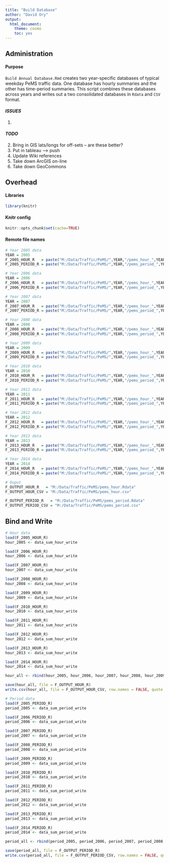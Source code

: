 ```yaml
---
title: "Build Database"
author: "David Ory"
output:
  html_document:
    theme: cosmo
    toc: yes
---
```


## Administration

#### Purpose
`Build Annual Database.Rmd` creates two year-specific databases of typical weekday PeMS traffic data.  One database has hourly summaries and the other has time-period summaries.  This script combines these databases across years and writes out a two consolidated databases in `Rdata` and `CSV` format. 

#### _ISSUES_
1. 

#### _TODO_
2.  Bring in GIS lats/longs for off-sets  -- are these better?
3.  Put in tableau --> push
4.  Update Wiki references
5.  Take down ArcGIS on-line
6.  Take down GeoCommons


## Overhead

#### Libraries
```r
library(knitr)
```

#### Knitr config
```r
knitr::opts_chunk$set(cache=TRUE)
```

#### Remote file names
```r
# Year 2005 data
YEAR = 2005
F_2005_HOUR_R   = paste("M:/Data/Traffic/PeMS/",YEAR,"/pems_hour_",YEAR,".Rdata", sep = "")
F_2005_PERIOD_R = paste("M:/Data/Traffic/PeMS/",YEAR,"/pems_period_",YEAR,".Rdata", sep = "")

# Year 2006 data
YEAR = 2006
F_2006_HOUR_R   = paste("M:/Data/Traffic/PeMS/",YEAR,"/pems_hour_",YEAR,".Rdata", sep = "")
F_2006_PERIOD_R = paste("M:/Data/Traffic/PeMS/",YEAR,"/pems_period_",YEAR,".Rdata", sep = "")

# Year 2007 data
YEAR = 2007
F_2007_HOUR_R   = paste("M:/Data/Traffic/PeMS/",YEAR,"/pems_hour_",YEAR,".Rdata", sep = "")
F_2007_PERIOD_R = paste("M:/Data/Traffic/PeMS/",YEAR,"/pems_period_",YEAR,".Rdata", sep = "")

# Year 2008 data
YEAR = 2008
F_2008_HOUR_R   = paste("M:/Data/Traffic/PeMS/",YEAR,"/pems_hour_",YEAR,".Rdata", sep = "")
F_2008_PERIOD_R = paste("M:/Data/Traffic/PeMS/",YEAR,"/pems_period_",YEAR,".Rdata", sep = "")

# Year 2009 data
YEAR = 2009
F_2009_HOUR_R   = paste("M:/Data/Traffic/PeMS/",YEAR,"/pems_hour_",YEAR,".Rdata", sep = "")
F_2009_PERIOD_R = paste("M:/Data/Traffic/PeMS/",YEAR,"/pems_period_",YEAR,".Rdata", sep = "")

# Year 2010 data
YEAR = 2010
F_2010_HOUR_R   = paste("M:/Data/Traffic/PeMS/",YEAR,"/pems_hour_",YEAR,".Rdata", sep = "")
F_2010_PERIOD_R = paste("M:/Data/Traffic/PeMS/",YEAR,"/pems_period_",YEAR,".Rdata", sep = "")

# Year 2011 data
YEAR = 2011
F_2011_HOUR_R   = paste("M:/Data/Traffic/PeMS/",YEAR,"/pems_hour_",YEAR,".Rdata", sep = "")
F_2011_PERIOD_R = paste("M:/Data/Traffic/PeMS/",YEAR,"/pems_period_",YEAR,".Rdata", sep = "")

# Year 2012 data
YEAR = 2012
F_2012_HOUR_R   = paste("M:/Data/Traffic/PeMS/",YEAR,"/pems_hour_",YEAR,".Rdata", sep = "")
F_2012_PERIOD_R = paste("M:/Data/Traffic/PeMS/",YEAR,"/pems_period_",YEAR,".Rdata", sep = "")

# Year 2013 data
YEAR = 2013
F_2013_HOUR_R   = paste("M:/Data/Traffic/PeMS/",YEAR,"/pems_hour_",YEAR,".Rdata", sep = "")
F_2013_PERIOD_R = paste("M:/Data/Traffic/PeMS/",YEAR,"/pems_period_",YEAR,".Rdata", sep = "")

# Year 2014 data
YEAR = 2014
F_2014_HOUR_R   = paste("M:/Data/Traffic/PeMS/",YEAR,"/pems_hour_",YEAR,".Rdata", sep = "")
F_2014_PERIOD_R = paste("M:/Data/Traffic/PeMS/",YEAR,"/pems_period_",YEAR,".Rdata", sep = "")

# Ouput 
F_OUTPUT_HOUR_R   = "M:/Data/Traffic/PeMS/pems_hour.Rdata"
F_OUTPUT_HOUR_CSV = "M:/Data/Traffic/PeMS/pems_hour.csv"

F_OUTPUT_PERIOD_R   = "M:/Data/Traffic/PeMS/pems_period.Rdata"
F_OUTPUT_PERIOD_CSV = "M:/Data/Traffic/PeMS/pems_period.csv"
```

## Bind and Write
```r
# Hour data
load(F_2005_HOUR_R)
hour_2005 <- data_sum_hour_write

load(F_2006_HOUR_R)
hour_2006 <- data_sum_hour_write

load(F_2007_HOUR_R)
hour_2007 <- data_sum_hour_write

load(F_2008_HOUR_R)
hour_2008 <- data_sum_hour_write

load(F_2009_HOUR_R)
hour_2009 <- data_sum_hour_write

load(F_2010_HOUR_R)
hour_2010 <- data_sum_hour_write

load(F_2011_HOUR_R)
hour_2011 <- data_sum_hour_write

load(F_2012_HOUR_R)
hour_2012 <- data_sum_hour_write

load(F_2013_HOUR_R)
hour_2013 <- data_sum_hour_write

load(F_2014_HOUR_R)
hour_2014 <- data_sum_hour_write

hour_all <- rbind(hour_2005, hour_2006, hour_2007, hour_2008, hour_2009, hour_2010, hour_2012, hour_2013, hour_2014)

save(hour_all, file = F_OUTPUT_HOUR_R)
write.csv(hour_all, file = F_OUTPUT_HOUR_CSV, row.names = FALSE, quote = T)

# Period data
load(F_2005_PERIOD_R)
period_2005 <- data_sum_period_write

load(F_2006_PERIOD_R)
period_2006 <- data_sum_period_write

load(F_2007_PERIOD_R)
period_2007 <- data_sum_period_write

load(F_2008_PERIOD_R)
period_2008 <- data_sum_period_write

load(F_2009_PERIOD_R)
period_2009 <- data_sum_period_write

load(F_2010_PERIOD_R)
period_2010 <- data_sum_period_write

load(F_2011_PERIOD_R)
period_2011 <- data_sum_period_write

load(F_2012_PERIOD_R)
period_2012 <- data_sum_period_write

load(F_2013_PERIOD_R)
period_2013 <- data_sum_period_write

load(F_2014_PERIOD_R)
period_2014 <- data_sum_period_write

period_all <- rbind(period_2005, period_2006, period_2007, period_2008, period_2009, period_2010, period_2011, period_2012, period_2013, period_2014)

save(period_all, file = F_OUTPUT_PERIOD_R)
write.csv(period_all, file = F_OUTPUT_PERIOD_CSV, row.names = FALSE, quote = T)

```


